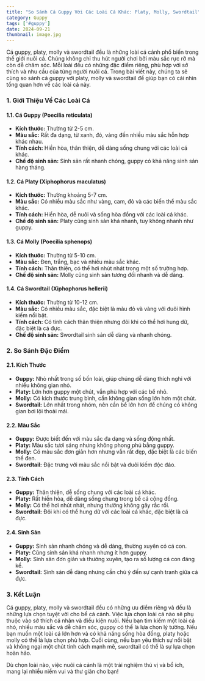 ```yaml
---
title: "So Sánh Cá Guppy Với Các Loài Cá Khác: Platy, Molly, Swordtail"
category: Guppy
tags: ['#guppy']
date: 2024-09-21
thumbnail: image.jpg
---
```


Cá guppy, platy, molly và swordtail đều là những loài cá cảnh phổ biến trong thế giới nuôi cá. Chúng không chỉ thu hút người chơi bởi màu sắc rực rỡ mà còn dễ chăm sóc. Mỗi loài đều có những đặc điểm riêng, phù hợp với sở thích và nhu cầu của từng người nuôi cá. Trong bài viết này, chúng ta sẽ cùng so sánh cá guppy với platy, molly và swordtail để giúp bạn có cái nhìn tổng quan hơn về các loài cá này.

### 1. **Giới Thiệu Về Các Loài Cá**

#### **1.1. Cá Guppy (Poecilia reticulata)**
- **Kích thước:** Thường từ 2-5 cm.
- **Màu sắc:** Rất đa dạng, từ xanh, đỏ, vàng đến nhiều màu sắc hỗn hợp khác nhau.
- **Tính cách:** Hiền hòa, thân thiện, dễ dàng sống chung với các loài cá khác.
- **Chế độ sinh sản:** Sinh sản rất nhanh chóng, guppy có khả năng sinh sản hàng tháng.

#### **1.2. Cá Platy (Xiphophorus maculatus)**
- **Kích thước:** Thường khoảng 5-7 cm.
- **Màu sắc:** Có nhiều màu sắc như vàng, cam, đỏ và các biến thể màu sắc khác.
- **Tính cách:** Hiền hòa, dễ nuôi và sống hòa đồng với các loài cá khác.
- **Chế độ sinh sản:** Platy cũng sinh sản khá nhanh, tuy không nhanh như guppy.

#### **1.3. Cá Molly (Poecilia sphenops)**
- **Kích thước:** Thường từ 5-10 cm.
- **Màu sắc:** Đen, trắng, bạc và nhiều màu sắc khác.
- **Tính cách:** Thân thiện, có thể hơi nhút nhát trong một số trường hợp.
- **Chế độ sinh sản:** Molly cũng sinh sản tương đối nhanh và dễ dàng.

#### **1.4. Cá Swordtail (Xiphophorus hellerii)**
- **Kích thước:** Thường từ 10-12 cm.
- **Màu sắc:** Có nhiều màu sắc, đặc biệt là màu đỏ và vàng với đuôi hình kiếm nổi bật.
- **Tính cách:** Có tính cách thân thiện nhưng đôi khi có thể hơi hung dữ, đặc biệt là cá đực.
- **Chế độ sinh sản:** Swordtail sinh sản dễ dàng và nhanh chóng.

### 2. **So Sánh Đặc Điểm**

#### **2.1. Kích Thước**
- **Guppy:** Nhỏ nhất trong số bốn loài, giúp chúng dễ dàng thích nghi với nhiều không gian nhỏ.
- **Platy:** Lớn hơn guppy một chút, vẫn phù hợp với các bể nhỏ.
- **Molly:** Có kích thước trung bình, cần không gian sống lớn hơn một chút.
- **Swordtail:** Lớn nhất trong nhóm, nên cần bể lớn hơn để chúng có không gian bơi lội thoải mái.

#### **2.2. Màu Sắc**
- **Guppy:** Được biết đến với màu sắc đa dạng và sống động nhất.
- **Platy:** Màu sắc tươi sáng nhưng không phong phú bằng guppy.
- **Molly:** Có màu sắc đơn giản hơn nhưng vẫn rất đẹp, đặc biệt là các biến thể đen.
- **Swordtail:** Đặc trưng với màu sắc nổi bật và đuôi kiếm độc đáo.

#### **2.3. Tính Cách**
- **Guppy:** Thân thiện, dễ sống chung với các loài cá khác.
- **Platy:** Rất hiền hòa, dễ dàng sống chung trong bể cá cộng đồng.
- **Molly:** Có thể hơi nhút nhát, nhưng thường không gây rắc rối.
- **Swordtail:** Đôi khi có thể hung dữ với các loài cá khác, đặc biệt là cá đực.

#### **2.4. Sinh Sản**
- **Guppy:** Sinh sản nhanh chóng và dễ dàng, thường xuyên có cá con.
- **Platy:** Cũng sinh sản khá nhanh nhưng ít hơn guppy.
- **Molly:** Sinh sản đơn giản và thường xuyên, tạo ra số lượng cá con đáng kể.
- **Swordtail:** Sinh sản dễ dàng nhưng cần chú ý đến sự cạnh tranh giữa cá đực.

### 3. **Kết Luận**

Cá guppy, platy, molly và swordtail đều có những ưu điểm riêng và đều là những lựa chọn tuyệt vời cho bể cá cảnh. Việc lựa chọn loài cá nào sẽ phụ thuộc vào sở thích cá nhân và điều kiện nuôi. Nếu bạn tìm kiếm một loài cá nhỏ, nhiều màu sắc và dễ chăm sóc, guppy có thể là lựa chọn lý tưởng. Nếu bạn muốn một loài cá lớn hơn và có khả năng sống hòa đồng, platy hoặc molly có thể là lựa chọn phù hợp. Cuối cùng, nếu bạn yêu thích sự nổi bật và không ngại một chút tính cách mạnh mẽ, swordtail có thể là sự lựa chọn hoàn hảo.

Dù chọn loài nào, việc nuôi cá cảnh là một trải nghiệm thú vị và bổ ích, mang lại nhiều niềm vui và thư giãn cho bạn!